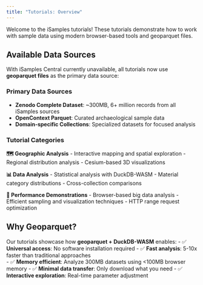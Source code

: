 ```yaml
---
title: "Tutorials: Overview"
---
```


Welcome to the iSamples tutorials! These tutorials demonstrate how to work with sample data using modern browser-based tools and geoparquet files.

## Available Data Sources

With iSamples Central currently unavailable, all tutorials now use **geoparquet files** as the primary data source:

### Primary Data Sources
- **Zenodo Complete Dataset**: ~300MB, 6+ million records from all iSamples sources
- **OpenContext Parquet**: Curated archaeological sample data
- **Domain-specific Collections**: Specialized datasets for focused analysis

### Tutorial Categories

**🗺️ Geographic Analysis**
- Interactive mapping and spatial exploration
- Regional distribution analysis
- Cesium-based 3D visualizations

**📊 Data Analysis**
- Statistical analysis with DuckDB-WASM
- Material category distributions
- Cross-collection comparisons

**🚀 Performance Demonstrations**
- Browser-based big data analysis
- Efficient sampling and visualization techniques
- HTTP range request optimization

## Why Geoparquet?

Our tutorials showcase how **geoparquet + DuckDB-WASM** enables:
- ✅ **Universal access**: No software installation required
- ✅ **Fast analysis**: 5-10x faster than traditional approaches  
- ✅ **Memory efficient**: Analyze 300MB datasets using <100MB browser memory
- ✅ **Minimal data transfer**: Only download what you need
- ✅ **Interactive exploration**: Real-time parameter adjustment